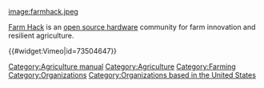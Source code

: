 [[image:farmhack.jpeg]]

[http://farmhack.net/home/ Farm Hack] is an [[open source hardware]] community for farm innovation and resilient agriculture.


{{#widget:Vimeo|id=73504647}}

{{stub}}

[[Category:Agriculture manual]]
[[Category:Agriculture]]
[[Category:Farming]]
[[Category:Organizations]]
[[Category:Organizations based in the United States]]